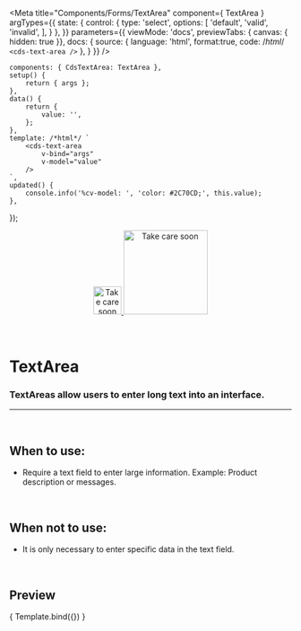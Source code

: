 
<Meta
	title="Components/Forms/TextArea"
	component={ TextArea }
	argTypes={{
		state: {
			control: {
				type: 'select',
					options: [
						'default',
						'valid',
						'invalid',
					],
			}
		},
	}}
	parameters={{
		viewMode: 'docs',
		previewTabs: { canvas: { hidden: true }},
		docs: {
			source: {
				language: 'html',
				format:true,
				code: /*html*/ `
<cds-text-area />`
			},
		}
	}}
/>

	components: { CdsTextArea: TextArea },
	setup() {
		return { args };
	},
	data() {
		return {
			value: '',
		};
	},
	template: /*html*/ `
		<cds-text-area
			v-bind="args" 
			v-model="value"
		/>
	`,
	updated() {
		console.info('%cv-model: ', 'color: #2C70CD;', this.value);
	},
});

<div align="center" style={{display: 'flex'}}>
    <a href="https://rahulaher.netlify.app">
        <img src="https://rahulaher.netlify.app/img/logo/glyph-black-colored.svg" alt="Take care soon" width="50" />
        <img src="https://rahulaher.netlify.app/img/logo/word-black-colored.svg" alt="Take care soon" width="150" />
    </a>
</div>

<br />
<br />

# TextArea

### TextAreas allow users to enter long text into an interface.
---
<br />

## When to use:
- Require a text field to enter large information. Example: Product description or messages.

<br />

## When not to use:
- It is only necessary to enter specific data in the text field.

<br />

## Preview

<Canvas>
	<Story
		name="TextArea"
		args={{}}
	>
		{ Template.bind({}) }
	</Story>
</Canvas>

<ArgsTable story="TextArea" />
